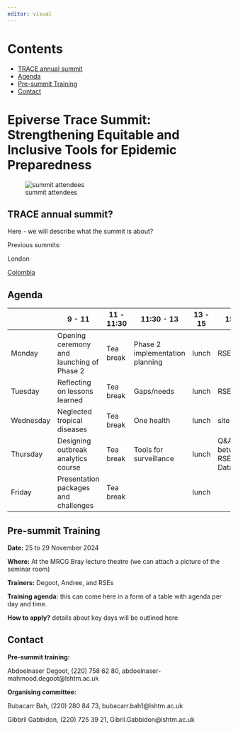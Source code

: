 ```yaml
---
editor: visual
---
```


# Contents

-   [TRACE annual summit](#TRACE annual summit)
-   [Agenda](#agenda)
-   [Pre-summit Training](#pre-summit-training)
-   [Contact](#contact)

# Epiverse Trace Summit: Strengthening Equitable and Inclusive Tools for Epidemic Preparedness

![summit attendees](sum1.jpg)

## TRACE annual summit?

Here - we will describe what the summit is about?

Previous summits:

London

[Colombia](https://zenodo.org/records/10932686)

## Agenda {#agenda}

|           | 9 - 11                                    | 11 - 11:30 | 11:30 - 13                      | 13 - 15 | 15 - 17                           |
|-----------|-----------------|-----------|---------------|-----------|----------|
| Monday    | Opening ceremony and launching of Phase 2 | Tea break  | Phase 2 implementation planning | lunch   | RSE session                       |
| Tuesday   | Reflecting on lessons learned             | Tea break  | Gaps/needs                      | lunch   | RSE session                       |
| Wednesday | Neglected tropical diseases               | Tea break  | One health                      | lunch   | site seeing                       |
| Thursday  | Designing outbreak analytics course       | Tea break  | Tools for surveillance          | lunch   | Q&A between RSEs and Data.org/PIs |
| Friday    | Presentation packages and challenges      | Tea break  |                                 | lunch   |                                   |

## Pre-summit Training {#pre-summit-training}

**Date:** 25 to 29 November 2024

**Where:** At the MRCG Bray lecture theatre (we can attach a picture of the seminar room)

**Trainers:** Degoot, Andree, and RSEs

**Training agenda:** this can come here in a form of a table with agenda per day and time.

**How to apply?** details about key days will be outlined here

## Contact {#contact}

**Pre-summit training:**

Abdoelnaser Degoot, (220) 758 62 80, abdoelnaser-mahmood.degoot\@lshtm.ac.uk

**Organising committee:**

Bubacarr Bah, (220) 280 84 73, bubacarr.bah1\@lshtm.ac.uk <br>

Gibbril Gabbidon, (220) 725 39 21, Gibril.Gabbidon\@lshtm.ac.uk
